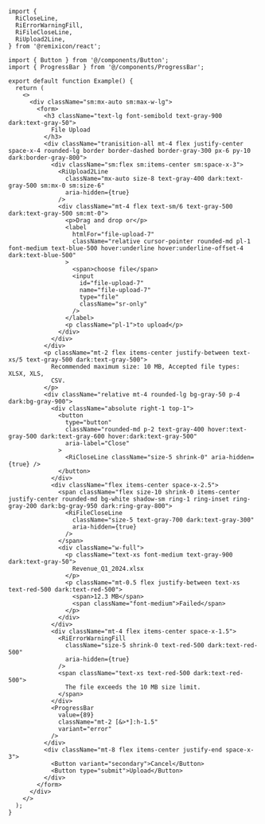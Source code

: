 ````tsx
import {
  RiCloseLine,
  RiErrorWarningFill,
  RiFileCloseLine,
  RiUpload2Line,
} from '@remixicon/react';

import { Button } from '@/components/Button';
import { ProgressBar } from '@/components/ProgressBar';

export default function Example() {
  return (
    <>
      <div className="sm:mx-auto sm:max-w-lg">
        <form>
          <h3 className="text-lg font-semibold text-gray-900 dark:text-gray-50">
            File Upload
          </h3>
          <div className="tranisition-all mt-4 flex justify-center space-x-4 rounded-lg border border-dashed border-gray-300 px-6 py-10 dark:border-gray-800">
            <div className="sm:flex sm:items-center sm:space-x-3">
              <RiUpload2Line
                className="mx-auto size-8 text-gray-400 dark:text-gray-500 sm:mx-0 sm:size-6"
                aria-hidden={true}
              />
              <div className="mt-4 flex text-sm/6 text-gray-500 dark:text-gray-500 sm:mt-0">
                <p>Drag and drop or</p>
                <label
                  htmlFor="file-upload-7"
                  className="relative cursor-pointer rounded-md pl-1 font-medium text-blue-500 hover:underline hover:underline-offset-4 dark:text-blue-500"
                >
                  <span>choose file</span>
                  <input
                    id="file-upload-7"
                    name="file-upload-7"
                    type="file"
                    className="sr-only"
                  />
                </label>
                <p className="pl-1">to upload</p>
              </div>
            </div>
          </div>
          <p className="mt-2 flex items-center justify-between text-xs/5 text-gray-500 dark:text-gray-500">
            Recommended maximum size: 10 MB, Accepted file types: XLSX, XLS,
            CSV.
          </p>
          <div className="relative mt-4 rounded-lg bg-gray-50 p-4 dark:bg-gray-900">
            <div className="absolute right-1 top-1">
              <button
                type="button"
                className="rounded-md p-2 text-gray-400 hover:text-gray-500 dark:text-gray-600 hover:dark:text-gray-500"
                aria-label="Close"
              >
                <RiCloseLine className="size-5 shrink-0" aria-hidden={true} />
              </button>
            </div>
            <div className="flex items-center space-x-2.5">
              <span className="flex size-10 shrink-0 items-center justify-center rounded-md bg-white shadow-sm ring-1 ring-inset ring-gray-200 dark:bg-gray-950 dark:ring-gray-800">
                <RiFileCloseLine
                  className="size-5 text-gray-700 dark:text-gray-300"
                  aria-hidden={true}
                />
              </span>
              <div className="w-full">
                <p className="text-xs font-medium text-gray-900 dark:text-gray-50">
                  Revenue_Q1_2024.xlsx
                </p>
                <p className="mt-0.5 flex justify-between text-xs text-red-500 dark:text-red-500">
                  <span>12.3 MB</span>
                  <span className="font-medium">Failed</span>
                </p>
              </div>
            </div>
            <div className="mt-4 flex items-center space-x-1.5">
              <RiErrorWarningFill
                className="size-5 shrink-0 text-red-500 dark:text-red-500"
                aria-hidden={true}
              />
              <span className="text-xs text-red-500 dark:text-red-500">
                The file exceeds the 10 MB size limit.
              </span>
            </div>
            <ProgressBar
              value={89}
              className="mt-2 [&>*]:h-1.5"
              variant="error"
            />
          </div>
          <div className="mt-8 flex items-center justify-end space-x-3">
            <Button variant="secondary">Cancel</Button>
            <Button type="submit">Upload</Button>
          </div>
        </form>
      </div>
    </>
  );
}

````